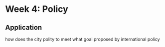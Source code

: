 # Week 4: Policy {.sec_wk4}


## Application

how does the city polity to meet what goal proposed by international policy